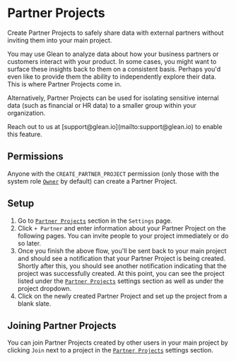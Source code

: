 
# Partner Projects

Create Partner Projects to safely share data with external partners without inviting them into your main project.

You may use Glean to analyze data about how your business partners or customers interact with your product. In some cases, you might want to surface these insights back to them on a consistent basis. Perhaps you'd even like to provide them the ability to independently explore their data. This is where Partner Projects come in.

Alternatively, Partner Projects can be used for isolating sensitive internal data (such as financial or HR data) to a smaller group within your organization.

<Callout type="info">
  Reach out to us at [support@glean.io](mailto:support@glean.io) to enable this
  feature.
</Callout>

## Permissions

Anyone with the `CREATE_PARTNER_PROJECT` permission (only those with the system role [`Owner`](/docs/project-management/users-and-permissions/#default-system-roles) by default) can create a Partner Project.

## Setup

1. Go to [`Partner Projects`](https://glean.io/app/p/settings#partner_projects) section in the `Settings` page.
2. Click `+ Partner` and enter information about your Partner Project on the following pages. You can invite people to your project immediately or do so later.
3. Once you finish the above flow, you'll be sent back to your main project and should see a notification that your Partner Project is being created. Shortly after this, you should see another notification indicating that the project was successfully created. At this point, you can see the project listed under the [`Partner Projects`](https://glean.io/app/p/settings#partner_projects) settings section as well as under the project dropdown.
4. Click on the newly created Partner Project and set up the project from a blank slate.

## Joining Partner Projects

You can join Partner Projects created by other users in your main project by clicking `Join` next to a project in the [`Partner Projects`](https://glean.io/app/p/settings#partner_projects) settings section.
